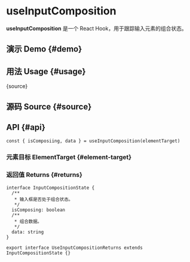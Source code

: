 # useInputComposition


<HooksType category="Sensors" />

**useInputComposition** 是一个 React Hook，用于跟踪输入元素的组合状态。

## 演示 Demo \{#demo}


<App />

## 用法 Usage \{#usage}


<RawCode>{source}</RawCode>

## 源码 Source \{#source}


<Source />

## API \{#api}

```tsx
const { isComposiing, data } = useInputComposition(elementTarget)
```

### 元素目标 ElementTarget \{#element-target}


<Tip type="target" />

### 返回值 Returns \{#returns}

```tsx
interface InputCompositionState {
  /**
   * 输入框是否处于组合状态。
   */
  isComposing: boolean
  /**
   * 组合数据。
   */
  data: string
}

export interface UseInputCompositionReturns extends InputCompositionState {}
```
